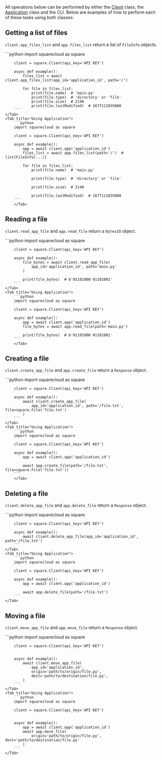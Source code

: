 
[Client]: client
[Application]: client#application

All operations below can be performed by either the [Client] class, the
[Application] class and the CLI. Below are examples of how to perform each of
these tasks using both classes:

## Getting a list of files

`client.app_files_list` and `app.files_list` return a list of `FileInfo` objects.

<Tabs>
    <Tab title="Using Client">
        ```python
        import squarecloud as square

        client = square.Client(api_key='API KEY')

        async def example():
            files_list = await client.app_files_list(app_id='application_id', path='/')

            for file in files_list:
                print(file.name)  # 'main.py'
                print(file.type)  # 'directory' or 'file'
                print(file.size)  # 2140
                print(file.lastModified)  # 1677112835000
        ```
    </Tab>
    <Tab title="Using Application">
        ```python
        import squarecloud as square

        client = square.Client(api_key='API KEY')

        async def example():
            app = await client.app('application_id')
            files_list = await app.files_list(path='/')  # list[FileInfo(...)]

            for file in files_list:
                print(file.name)  # 'main.py'

                print(file.type)  # 'directory' or 'file'

                print(file.size)  # 2140

                print(file.lastModified)  # 1677112835000
        ```
        </Tab>
</Tabs>

## Reading a file

`client.read_app_file` and `app.read_file` return a `BytesIO` object.

<Tabs>
    <Tab title="Using Client">
        ```python
        import squarecloud as square

        client = square.Client(api_key='API KEY')

        async def example():
            file_bytes = await client.read_app_file(
                app_id='application_id', path='main.py'
            )

            print(file_bytes)  # b'01101000 01101001'
        ```
    </Tab>
    <Tab title="Using Application">
        ```python
        import squarecloud as square

        client = square.Client(api_key='API KEY')

        async def example():
            app = await client.app('application_id')
            file_bytes = await app.read_file(path='main.py')

            print(file_bytes)  # b'01101000 01101001'
        ```
        </Tab>
</Tabs>

## Creating a file

`client.create_app_file` and `app.create_file` return a `Response` object.

<Tabs>
    <Tab title="Using Client">
        ```python
        import squarecloud as square

        client = square.Client(api_key='API KEY')

        async def example():
            await client.create_app_file(
                app_id='application_id', path='/file.txt', file=square.File('file.txt')
            )
        ```
    </Tab>
    <Tab title="Using Application">
        ```python
        import squarecloud as square

        client = square.Client(api_key='API KEY')

        async def example():
            app = await client.app('application_id')

            await app.create_file(path='/file.txt', file=square.File('file.txt'))
        ```
        </Tab>
</Tabs>

## Deleting a file

`client.delete_app_file` and `app.delete_file` return a `Response` object.

<Tabs>
    <Tab title="Using Client">
        ```python
        import squarecloud as square

        client = square.Client(api_key='API KEY')

        async def example():
            await client.delete_app_file(app_id='application_id', path='/file.txt')
        ```
    </Tab>
    <Tab title="Using Application">
        ```python
        import squarecloud as square

        client = square.Client(api_key='API KEY')

        async def example():
            app = await client.app('application_id')

            await app.delete_file(path='/file.txt')
        ```
    </Tab>
</Tabs>


## Moving a file

`client.move_app_file` and `app.move_file` return a `Response` object.

<Tabs>
    <Tab title="Using Client">
        ```python
        import squarecloud as square

        client = square.Client(api_key='API KEY')


        async def example():
            await client.move_app_file(
                app_id='application_id',
                origin='path/to/origin/file.py',
                dest='path/to/destination/file.py',
            )
        ```
    </Tab>
    <Tab title="Using Application">
        ```python
        import squarecloud as square

        client = square.Client(api_key='API KEY')


        async def example():
            app = await client.app('application_id')
            await app.move_file(
                origin='path/to/origin/file.py', dest='path/to/destination/file.py'
            )
        ```
    </Tab>
</Tabs>
